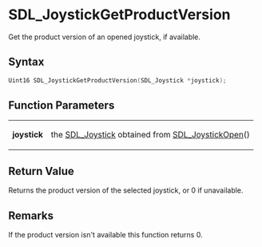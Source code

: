 = SDL_JoystickGetProductVersion =

Get the product version of an opened joystick, if available.

== Syntax ==

<syntaxhighlight lang='c'>
Uint16 SDL_JoystickGetProductVersion(SDL_Joystick *joystick);
</syntaxhighlight>

== Function Parameters ==

{|
|'''joystick'''
|the [[SDL_Joystick]] obtained from [[SDL_JoystickOpen]]()
|}

== Return Value ==

Returns the product version of the selected joystick, or 0 if unavailable.

== Remarks ==

If the product version isn't available this function returns 0.


